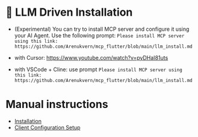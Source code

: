 # 🚀 LLM Driven Installation

- (Experimental) You can try to install MCP server and configure it using your AI Agent. Use the following prompt: `Please install MCP server using this link: https://github.com/Arenukvern/mcp_flutter/blob/main/llm_install.md`

- with Cursor: https://www.youtube.com/watch?v=pyDHaI81uts
- with VSCode + Cline: use prompt `Please install MCP server using this link: https://github.com/Arenukvern/mcp_flutter/blob/main/llm_install.md`

# Manual instructions

- [Installation](/getting_started/manual_installation)
- [Client Configuration Setup](/getting_started/manual_client_setup)
